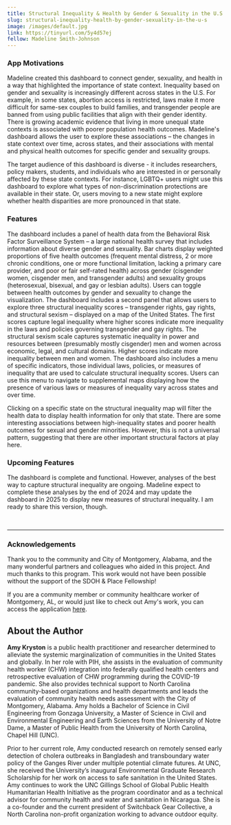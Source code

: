 ```yaml
---
title: Structural Inequality & Health by Gender & Sexuality in the U.S.
slug: structural-inequality-health-by-gender-sexuality-in-the-u-s
image: /images/default.jpg
link: https://tinyurl.com/5y4d57ej
fellow: Madeline Smith-Johnson
---
```

### **App Motivations**

Madeline created this dashboard to connect gender, sexuality, and health in a way that highlighted the importance of state context. Inequality based on gender and sexuality is increasingly different across states in the U.S. For example, in some states, abortion access is restricted, laws make it more difficult for same-sex couples to build families, and transgender people are banned from using public facilities that align with their gender identity. There is growing academic evidence that living in more unequal state contexts is associated with poorer population health outcomes. Madeline's dashboard allows the user to explore these associations – the changes in state context over time, across states, and their associations with mental and physical health outcomes for specific gender and sexuality groups. 

The target audience of this dashboard is diverse - it includes researchers, policy makers, students, and individuals who are interested in or personally affected by these state contexts. For instance, LGBTQ+ users might use this dashboard to explore what types of non-discrimination protections are available in their state. Or, users moving to a new state might explore whether health disparities are more pronounced in that state.   

### **Features**

The dashboard includes a panel of health data from the Behavioral Risk Factor Surveillance System – a large national health survey that includes information about diverse gender and sexuality. Bar charts display weighted proportions of five health outcomes (frequent mental distress, 2 or more chronic conditions, one or more functional limitation, lacking a primary care provider, and poor or fair self-rated health) across gender (cisgender women, cisgender men, and transgender adults) and sexuality groups (heterosexual, bisexual, and gay or lesbian adults). Users can toggle between health outcomes by gender and sexuality to change the visualization. The dashboard includes a second panel that allows users to explore three structural inequality scores – transgender rights, gay rights, and structural sexism – displayed on a map of the United States. The first scores capture legal inequality where higher scores indicate more inequality in the laws and policies governing transgender and gay rights. The structural sexism scale captures systematic inequality in power and resources between (presumably mostly cisgender) men and women across economic, legal, and cultural domains. Higher scores indicate more inequality between men and women. The dashboard also includes a menu of specific indicators, those individual laws, policies, or measures of inequality that are used to calculate structural inequality scores. Users can use this menu to navigate to supplemental maps displaying how the presence of various laws or measures of inequality vary across states and over time.  

Clicking on a specific state on the structural inequality map will filter the health data to display health information for only that state. There are some interesting associations between high-inequality states and poorer health outcomes for sexual and gender minorities. However, this is not a universal pattern, suggesting that there are other important structural factors at play here.

### **Upcoming Features**

The dashboard is complete and functional. However, analyses of the best way to capture structural inequality are ongoing. Madeline  expect to complete these analyses by the end of 2024 and may update the dashboard in 2025 to display new measures of structural inequality. I am ready to share this version, though. 

<br/>

- - -

### **Acknowledgements**

Thank you to the community and City of Montgomery, Alabama, and the many wonderful partners and colleagues who aided in this project. And much thanks to this program. This work would not have been possible without the support of the SDOH & Place Fellowship!

If you are a community member or community healthcare worker of Montgomery, AL, or would just like to check out Amy's work, you can access the application [here](https://akryston.shinyapps.io/final_map/).

## About the Author

**Amy Kryston** is a public health practitioner and researcher determined to alleviate the systemic marginalization of communities in the United States and globally. In her role with PIH, she assists in the evaluation of community health worker (CHW) integration into federally qualified health centers and retrospective evaluation of CHW programming during the COVID-19 pandemic. She also provides technical support to North Carolina community-based organizations and health departments and leads the evaluation of community health needs assessment with the City of Montgomery, Alabama. Amy holds a Bachelor of Science in Civil Engineering from Gonzaga University, a Master of Science in Civil and Environmental Engineering and Earth Sciences from the University of Notre Dame, a Master of Public Health from the University of North Carolina, Chapel Hill (UNC).

Prior to her current role, Amy conducted research on remotely sensed early detection of cholera outbreaks in Bangladesh and transboundary water policy of the Ganges River under multiple potential climate futures. At UNC, she received the University’s inaugural Environmental Graduate Research Scholarship for her work on access to safe sanitation in the United States. Amy continues to work the UNC Gillings School of Global Public Health Humanitarian Health Initiative as the program coordinator and as a technical advisor for community health and water and sanitation in Nicaragua. She is a co-founder and the current president of Switchback Gear Collective, a North Carolina non-profit organization working to advance outdoor equity.
